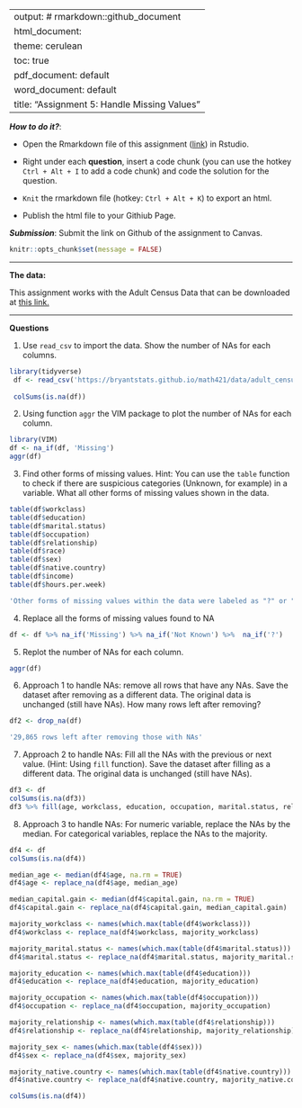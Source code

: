 
---
output: # rmarkdown::github_document
  html_document:
    theme: cerulean
    toc: true
  pdf_document: default
  word_document: default
title: "Assignment 5: Handle Missing Values"
---

***How to do it?***: 

- Open the Rmarkdown file of this assignment ([link](assignment5.Rmd)) in Rstudio. 

- Right under each **question**, insert  a code chunk (you can use the hotkey `Ctrl + Alt + I` to add a code chunk) and code the solution for the question. 

- `Knit` the rmarkdown file (hotkey: `Ctrl + Alt + K`) to export an html.  

-  Publish the html file to your Githiub Page. 

***Submission***: Submit the link on Github of the assignment to Canvas. 

```r
knitr::opts_chunk$set(message = FALSE)
```

-------

**The data:** 

This assignment works with the Adult Census Data that can be downloaded at [this link.](https://bryantstats.github.io/math421/data/adult_census_missing.csv)

-------

**Questions**

1. Use `read_csv` to import the data.  Show the number of NAs for each columns.   
```r
library(tidyverse)
 df <- read_csv('https://bryantstats.github.io/math421/data/adult_census_missing.csv')
 
 colSums(is.na(df))
```


2. Using function `aggr` the VIM package to plot the number of NAs for each column. 
```r
library(VIM)
df <- na_if(df, 'Missing')
aggr(df)

```

3. Find other forms of missing values. Hint: You can use the `table` function to check if there are suspicious categories (Unknown, for example) in a variable. What all other forms of missing values shown in the data. 
```r

table(df$workclass)
table(df$education)
table(df$marital.status)
table(df$occupation)
table(df$relationship)
table(df$race)
table(df$sex)
table(df$native.country)
table(df$income)
table(df$hours.per.week)

'Other forms of missing values within the data were labeled as "?" or "Not Known".'

```


4. Replace all the forms of missing values found to NA
```r
df <- df %>% na_if('Missing') %>% na_if('Not Known') %>%  na_if('?')
```

5. Replot the number of NAs for each column. 
```r
aggr(df)
```


6. Approach 1 to handle NAs: remove all rows that have any NAs. Save the dataset after removing as a different data. The original data is unchanged (still have NAs).  How many rows left after removing?
```r
df2 <- drop_na(df)

'29,865 rows left after removing those with NAs'
```


7. Approach 2 to handle NAs:  Fill all the NAs with the previous or next value. (Hint: Using `fill` function).  Save the dataset after filling as a different data. The original data is unchanged (still have NAs). 
```r
df3 <- df
colSums(is.na(df3))
df3 %>% fill(age, workclass, education, occupation, marital.status, relationship, sex, capital.gain, native.country, .direction = 'updown')


```


8. Approach 3 to handle NAs: For numeric variable, replace the NAs by the median.  For categorical variables, replace the NAs to the majority. 
```r
df4 <- df
colSums(is.na(df4))

median_age <- median(df4$age, na.rm = TRUE)
df4$age <- replace_na(df4$age, median_age)

median_capital.gain <- median(df4$capital.gain, na.rm = TRUE)
df4$capital.gain <- replace_na(df4$capital.gain, median_capital.gain)

majority_workclass <- names(which.max(table(df4$workclass)))
df4$workclass <- replace_na(df4$workclass, majority_workclass)

majority_marital.status <- names(which.max(table(df4$marital.status)))
df4$marital.status <- replace_na(df4$marital.status, majority_marital.status)

majority_education <- names(which.max(table(df4$education)))
df4$education <- replace_na(df4$education, majority_education)

majority_occupation <- names(which.max(table(df4$occupation)))
df4$occupation <- replace_na(df4$occupation, majority_occupation)

majority_relationship <- names(which.max(table(df4$relationship)))
df4$relationship <- replace_na(df4$relationship, majority_relationship)

majority_sex <- names(which.max(table(df4$sex)))
df4$sex <- replace_na(df4$sex, majority_sex)

majority_native.country <- names(which.max(table(df4$native.country)))
df4$native.country <- replace_na(df4$native.country, majority_native.country)

colSums(is.na(df4))
```






